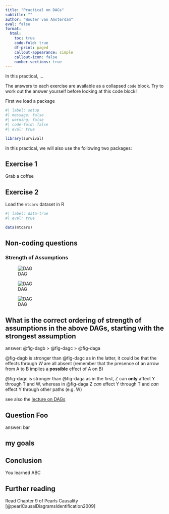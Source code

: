 ```yaml
---
title: "Practical on DAGs"
subtitle: ""
author: "Wouter van Amsterdam"
eval: false
format: 
  html:
    toc: true
    code-fold: true
    df-print: paged
    callout-appearance: simple
    callout-icon: false
    number-sections: true
---
```


In this practical, ...


::: {.callout-tip appearance="default" icon=true}
The answers to each exercise are available as a collapsed `code` block. Try to work out the answer yourself before looking at this code block!
:::

First we load a package

```r
#| label: setup
#| message: false
#| warning: false
#| code-fold: false
#| eval: true

library(survival)
```

In this practical, we will also use the following two packages:

::: {.callout-note}
## Exercise 1
Grab a coffee
:::


::: {.callout-note}
## Exercise 2
Load the `mtcars` dataset in R 

```r
#| label: data-true
#| eval: true

data(mtcars)
```

:::

## Non-coding questions

### Strength of Assumptions

::: {#fig-3dags layout-ncol=3}

![DAG](_tikzs/daga.png){#fig-daga}

![DAG](_tikzs/dagb.png){#fig-dagb}

![DAG](_tikzs/dagc.png){#fig-dagc}

:::

::: {.callout-tip collapse="true"}
## What is the correct ordering of strength of assumptions in the above DAGs, starting with the strongest assumption

answer: @fig-dagb > @fig-dagc > @fig-daga

@fig-dagb is stronger than @fig-dagc as in the latter, it could be that the effects through $W$ are all absent (remember that the presence of an arrow from A to B implies a **possible** effect of A on B)

@fig-dagc is stronger than @fig-daga as in the first, Z can **only** affect Y through T and W, whereas in @fig-daga Z *can* effect Y through T and *can* effect Y through other paths (e.g. W)

see also the [lecture on DAGs](../../lectures/day2-scms/lec1.qmd#sec-assumptions)

:::

::: {.callout-tip collapse="true"}
## Question Foo

answer: bar

:::

::: {.callout-goals}
## my goals
:::


## Conclusion

You learned ABC

## Further reading

Read Chapter 9 of Pearls Causality [@pearlCausalDiagramsIdentification2009]


